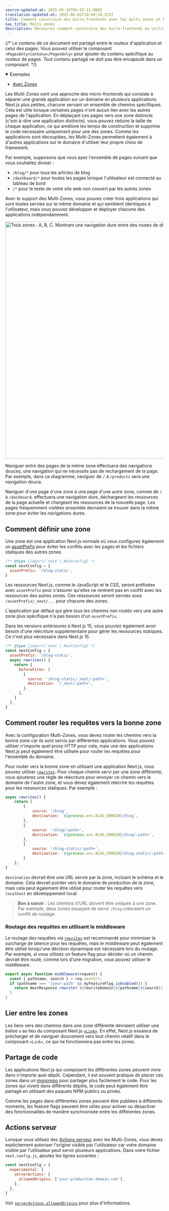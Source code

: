 ```yaml
---
source-updated-at: 2025-05-16T04:52:11.000Z
translation-updated-at: 2025-06-02T19:58:50.372Z
title: Comment construire des micro-frontends avec les multi-zones et Next.js
nav_title: Multi-zones
description: Découvrez comment construire des micro-frontends en utilisant les Multi-Zones de Next.js pour déployer plusieurs applications Next.js sous un même domaine.
---
```


{/* Le contenu de ce document est partagé entre le routeur d'application et celui des pages. Vous pouvez utiliser le composant `<PagesOnly>Contenu</PagesOnly>` pour ajouter du contenu spécifique au routeur de pages. Tout contenu partagé ne doit pas être encapsulé dans un composant. */}

<details open>
  <summary>Exemples</summary>

- [Avec Zones](https://github.com/vercel/next.js/tree/canary/examples/with-zones)

</details>

Les Multi-Zones sont une approche des micro-frontends qui consiste à séparer une grande application sur un domaine en plusieurs applications Next.js plus petites, chacune servant un ensemble de chemins spécifiques. Cela est utile lorsque certaines pages n'ont aucun lien avec les autres pages de l'application. En déplaçant ces pages vers une zone distincte (c'est-à-dire une application distincte), vous pouvez réduire la taille de chaque application, ce qui améliore les temps de construction et supprime le code nécessaire uniquement pour une des zones. Comme les applications sont découplées, les Multi-Zones permettent également à d'autres applications sur le domaine d'utiliser leur propre choix de framework.

Par exemple, supposons que vous ayez l'ensemble de pages suivant que vous souhaitez diviser :

- `/blog/*` pour tous les articles de blog
- `/dashboard/*` pour toutes les pages lorsque l'utilisateur est connecté au tableau de bord
- `/*` pour le reste de votre site web non couvert par les autres zones

Avec le support des Multi-Zones, vous pouvez créer trois applications qui sont toutes servies sur le même domaine et qui semblent identiques à l'utilisateur, mais vous pouvez développer et déployer chacune des applications indépendamment.

<Image
  alt="Trois zones : A, B, C. Montrant une navigation dure entre des routes de différentes zones, et des navigations douces entre des routes de la même zone."
  srcLight="/docs/light/multi-zones.png"
  srcDark="/docs/dark/multi-zones.png"
  width="1600"
  height="750"
/>

Naviguer entre des pages de la même zone effectuera des navigations douces, une navigation qui ne nécessite pas de rechargement de la page. Par exemple, dans ce diagramme, naviguer de `/` à `/products` sera une navigation douce.

Naviguer d'une page d'une zone à une page d'une autre zone, comme de `/` à `/dashboard`, effectuera une navigation dure, déchargeant les ressources de la page actuelle et chargeant les ressources de la nouvelle page. Les pages fréquemment visitées ensemble devraient se trouver dans la même zone pour éviter les navigations dures.

## Comment définir une zone

Une zone est une application Next.js normale où vous configurez également un [assetPrefix](/docs/app/api-reference/config/next-config-js/assetPrefix) pour éviter les conflits avec les pages et les fichiers statiques des autres zones.

```js filename="next.config.js"
/** @type {import('next').NextConfig} */
const nextConfig = {
  assetPrefix: '/blog-static',
}
```

Les ressources Next.js, comme le JavaScript et le CSS, seront préfixées avec `assetPrefix` pour s'assurer qu'elles ne rentrent pas en conflit avec les ressources des autres zones. Ces ressources seront servies sous `/assetPrefix/_next/...` pour chacune des zones.

L'application par défaut qui gère tous les chemins non routés vers une autre zone plus spécifique n'a pas besoin d'un `assetPrefix`.

Dans les versions antérieures à Next.js 15, vous pouviez également avoir besoin d'une réécriture supplémentaire pour gérer les ressources statiques. Ce n'est plus nécessaire dans Next.js 15.

```js filename="next.config.js"
/** @type {import('next').NextConfig} */
const nextConfig = {
  assetPrefix: '/blog-static',
  async rewrites() {
    return {
      beforeFiles: [
        {
          source: '/blog-static/_next/:path+',
          destination: '/_next/:path+',
        },
      ],
    }
  },
}
```

## Comment router les requêtes vers la bonne zone

Avec la configuration Multi-Zones, vous devez router les chemins vers la bonne zone car ils sont servis par différentes applications. Vous pouvez utiliser n'importe quel proxy HTTP pour cela, mais une des applications Next.js peut également être utilisée pour router les requêtes pour l'ensemble du domaine.

Pour router vers la bonne zone en utilisant une application Next.js, vous pouvez utiliser [`rewrites`](/docs/app/api-reference/config/next-config-js/rewrites). Pour chaque chemin servi par une zone différente, vous ajouterez une règle de réécriture pour envoyer ce chemin vers le domaine de l'autre zone, et vous devez également réécrire les requêtes pour les ressources statiques. Par exemple :

```js filename="next.config.js"
async rewrites() {
    return [
        {
            source: '/blog',
            destination: `${process.env.BLOG_DOMAIN}/blog`,
        },
        {
            source: '/blog/:path+',
            destination: `${process.env.BLOG_DOMAIN}/blog/:path+`,
        },
        {
            source: '/blog-static/:path+',
            destination: `${process.env.BLOG_DOMAIN}/blog-static/:path+`,
        }
    ];
}
```

`destination` devrait être une URL servie par la zone, incluant le schéma et le domaine. Cela devrait pointer vers le domaine de production de la zone, mais cela peut également être utilisé pour router les requêtes vers `localhost` en développement local.

> **Bon à savoir** : Les chemins d'URL doivent être uniques à une zone. Par exemple, deux zones essayant de servir `/blog` créeraient un conflit de routage.

### Routage des requêtes en utilisant le middleware

Le routage des requêtes via [`rewrites`](/docs/app/api-reference/config/next-config-js/rewrites) est recommandé pour minimiser la surcharge de latence pour les requêtes, mais le middleware peut également être utilisé lorsqu'une décision dynamique est nécessaire lors du routage. Par exemple, si vous utilisez un feature flag pour décider où un chemin devrait être routé, comme lors d'une migration, vous pouvez utiliser le middleware.

```js filename="middleware.js"
export async function middleware(request) {
  const { pathname, search } = req.nextUrl;
  if (pathname === '/your-path' && myFeatureFlag.isEnabled()) {
    return NextResponse.rewrite(`${rewriteDomain}${pathname}${search});
  }
}
```

## Lier entre les zones

Les liens vers des chemins dans une zone différente devraient utiliser une balise `a` au lieu du composant Next.js [`<Link>`](/docs/pages/api-reference/components/link). En effet, Next.js essaiera de précharger et de naviguer doucement vers tout chemin relatif dans le composant `<Link>`, ce qui ne fonctionnera pas entre les zones.

## Partage de code

Les applications Next.js qui composent les différentes zones peuvent vivre dans n'importe quel dépôt. Cependant, il est souvent pratique de placer ces zones dans un [monorepo](https://fr.wikipedia.org/wiki/Monorepo) pour partager plus facilement le code. Pour les zones qui vivent dans différents dépôts, le code peut également être partagé en utilisant des paquets NPM publics ou privés.

Comme les pages dans différentes zones peuvent être publiées à différents moments, les feature flags peuvent être utiles pour activer ou désactiver des fonctionnalités de manière synchronisée entre les différentes zones.

<AppOnly>

## Actions serveur

Lorsque vous utilisez des [Actions serveur](/docs/app/building-your-application/data-fetching/server-actions-and-mutations) avec les Multi-Zones, vous devez explicitement autoriser l'origine visible par l'utilisateur car votre domaine visible par l'utilisateur peut servir plusieurs applications. Dans votre fichier `next.config.js`, ajoutez les lignes suivantes :

```js filename="next.config.js"
const nextConfig = {
  experimental: {
    serverActions: {
      allowedOrigins: ['your-production-domain.com'],
    },
  },
}
```

Voir [`serverActions.allowedOrigins`](/docs/app/api-reference/config/next-config-js/serverActions#allowedorigins) pour plus d'informations.

</AppOnly>
